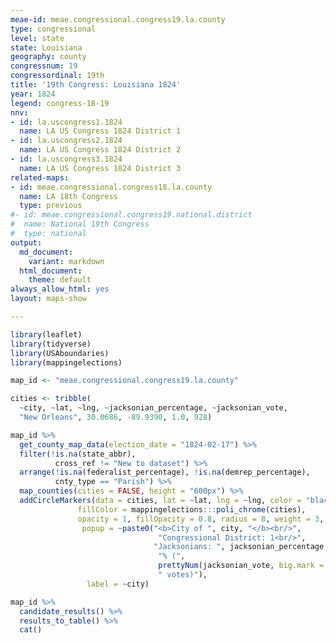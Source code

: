 ```yaml
---
meae-id: meae.congressional.congress19.la.county
type: congressional
level: state
state: Louisiana
geography: county
congressnum: 19
congressordinal: 19th
title: '19th Congress: Louisiana 1824'
year: 1824
legend: congress-18-19
nnv:
- id: la.uscongress1.1824
  name: LA US Congress 1824 District 1
- id: la.uscongress2.1824
  name: LA US Congress 1824 District 2
- id: la.uscongress3.1824
  name: LA US Congress 1824 District 3
related-maps:
- id: meae.congressional.congress18.la.county
  name: LA 18th Congress
  type: previous
#- id: meae.congressional.congress19.national.district
#  name: National 19th Congress
#  type: national
output:
  md_document:
    variant: markdown
  html_document:
    theme: default
always_allow_html: yes
layout: maps-show

---
```


```r
library(leaflet)
library(tidyverse)
library(USAboundaries)
library(mappingelections)

map_id <- "meae.congressional.congress19.la.county"

cities <- tribble(
  ~city, ~lat, ~lng, ~jacksonian_percentage, ~jacksonian_vote, 
  "New Orleans", 30.0686, -89.9390, 1.0, 928)
```

<div class="map">

```r
map_id %>%
  get_county_map_data(election_date = "1824-02-17") %>%
  filter(!is.na(state_abbr),
          cross_ref != "New to dataset") %>%
  arrange(!is.na(federalist_percentage), !is.na(demrep_percentage), 
          cnty_type == "Parish") %>% 
  map_counties(cities = FALSE, height = "600px") %>% 
  addCircleMarkers(data = cities, lat = ~lat, lng = ~lng, color = "black",
               fillColor = mappingelections:::poli_chrome(cities),
               opacity = 1, fillOpacity = 0.8, radius = 8, weight = 3,
                popup = ~paste0("<b>City of ", city, "</b><br/>",
                                 "Congressional District: 1<br/>",
                                "Jacksonians: ", jacksonian_percentage * 100,
                                 "% (", 
                                 prettyNum(jacksonian_vote, big.mark = ","),
                                 " votes)"),
                 label = ~city)

```

</div>

<div class="results-table">

```r
map_id %>%
  candidate_results() %>%
  results_to_table() %>%
  cat()
```

</div>
